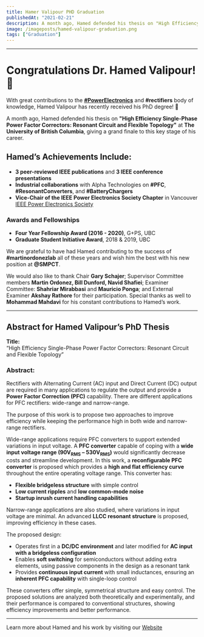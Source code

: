 ```yaml
---
title: Hamer Valipour PHD Graduation
publishedAt: "2021-02-21"
description: A month ago, Hamed defended his thesis on "High Efficiency Single-Phase Power Factor Correctors. Resonant Circuit and Flexible Topology" at The University of British Columbia, giving a grand finale to this key stage of his career.
image: /imageposts/hamed-valipour-graduation.png
tags: ["Graduation"]
---
```

---

# Congratulations Dr. Hamed Valipour! 🎉

With great contributions to the **[#PowerElectronics](https://www.linkedin.com/feed/hashtag/?keywords=powerelectronics&highlightedUpdateUrns=urn%3Ali%3Aactivity%3A6645430781122535424)**  and **#rectifiers** body of knowledge, Hamed Valipour has recently received his PhD degree! 👏

A month ago, Hamed defended his thesis on **"High Efficiency Single-Phase Power Factor Correctors: Resonant Circuit and Flexible Topology"** at **The University of British Columbia**, giving a grand finale to this key stage of his career.

## Hamed’s Achievements Include:
- **3 peer-reviewed IEEE publications** and **3 IEEE conference presentations**  
- **Industrial collaborations** with Alpha Technologies on **#PFC**, **#ResonantConverters**, and **#BatteryChargers**  
- **Vice-Chair of the IEEE Power Electronics Society Chapter** in Vancouver [IEEE Power Electronics Society](https://www.linkedin.com/company/ieee-power-electronics-society/)

### Awards and Fellowships
- **Four Year Fellowship Award (2016 - 2020)**, G+PS, UBC  
- **Graduate Student Initiative Award**, 2018 & 2019, UBC  

We are grateful to have had Hamed contributing to the success of **#martinordonezlab** all of these years and wish him the best with his new position at **@SMPCT**.  

We would also like to thank Chair **Gary Schajer**; Supervisor Committee members **Martin Ordonez, Bill Dunford, Navid Shafiei**; Examiner Committee: **Shahriar Mirabbasi** and **Mauricio Ponga**; and External Examiner **Akshay Rathore** for their participation. Special thanks as well to **Mohammad Mahdavi** for his constant contributions to Hamed’s work.

---

## Abstract for Hamed Valipour’s PhD Thesis  

**Title:**  
“High Efficiency Single-Phase Power Factor Correctors: Resonant Circuit and Flexible Topology”

### Abstract:  
Rectifiers with Alternating Current (AC) input and Direct Current (DC) output are required in many applications to regulate the output and provide a **Power Factor Correction (PFC)** capability. There are different applications for PFC rectifiers: wide-range and narrow-range.  

The purpose of this work is to propose two approaches to improve efficiency while keeping the performance high in both wide and narrow-range rectifiers.  

Wide-range applications require PFC converters to support extended variations in input voltage. A **PFC converter** capable of coping with a **wide input voltage range (90V<sub>RMS</sub> – 530V<sub>RMS</sub>)** would significantly decrease costs and streamline development. In this work, a **reconfigurable PFC converter** is proposed which provides a **high and flat efficiency curve** throughout the entire operating voltage range. This converter has:  

- **Flexible bridgeless structure** with simple control  
- **Low current ripples** and **low common-mode noise**  
- **Startup inrush current handling capabilities**  

Narrow-range applications are also studied, where variations in input voltage are minimal. An advanced **LLCC resonant structure** is proposed, improving efficiency in these cases.  

The proposed design:  
- Operates first in a **DC/DC environment** and later modified for **AC input with a bridgeless configuration**  
- Enables **soft switching** for semiconductors without adding extra elements, using passive components in the design as a resonant tank  
- Provides **continuous input current** with small inductances, ensuring an **inherent PFC capability** with single-loop control  

These converters offer simple, symmetrical structure and easy control. The proposed solutions are analyzed both theoretically and experimentally, and their performance is compared to conventional structures, showing efficiency improvements and better performance.

---

Learn more about Hamed and his work by visiting our [Website](https://open.library.ubc.ca/cIRcle/collections/ubctheses/24/items/1.0395745)